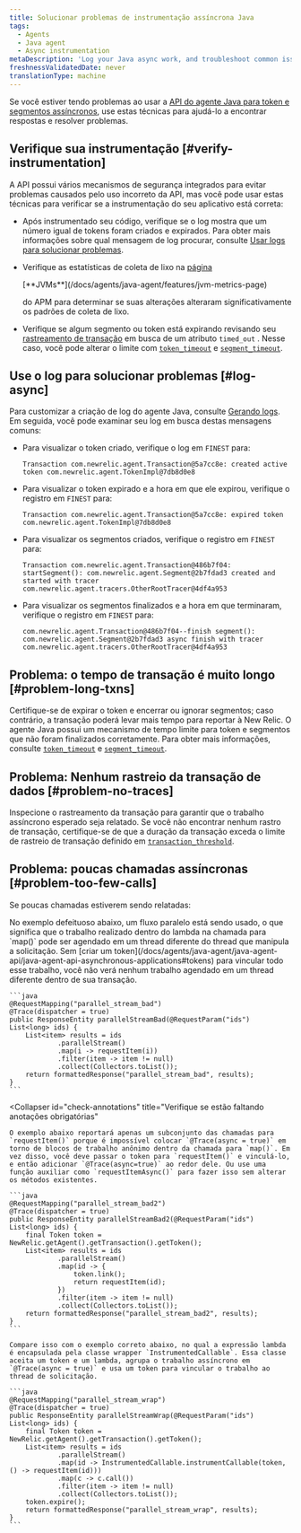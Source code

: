 ```yaml
---
title: Solucionar problemas de instrumentação assíncrona Java
tags:
  - Agents
  - Java agent
  - Async instrumentation
metaDescription: 'Log your Java async work, and troubleshoot common issues with Java async instrumentation.'
freshnessValidatedDate: never
translationType: machine
---
```


Se você estiver tendo problemas ao usar a [API do agente Java para token e segmentos assíncronos](/docs/agents/java-agent/java-agent-api/java-agent-api-asynchronous-applications), use estas técnicas para ajudá-lo a encontrar respostas e resolver problemas.

## Verifique sua instrumentação [#verify-instrumentation]

A API possui vários mecanismos de segurança integrados para evitar problemas causados pelo uso incorreto da API, mas você pode usar estas técnicas para verificar se a instrumentação do seu aplicativo está correta:

* Após instrumentado seu código, verifique se o log mostra que um número igual de tokens foram criados e expirados. Para obter mais informações sobre qual mensagem de log procurar, consulte [Usar logs para solucionar problemas](#log-async).

* Verifique as estatísticas de coleta de lixo na [página](/docs/agents/java-agent/features/jvm-metrics-page)

  <DNT>
    [**JVMs**](/docs/agents/java-agent/features/jvm-metrics-page)
  </DNT>

  [](/docs/agents/java-agent/features/jvm-metrics-page)do APM para determinar se suas alterações alteraram significativamente os padrões de coleta de lixo.

* Verifique se algum segmento ou token está expirando revisando seu [rastreamento de transação](/docs/apm/transactions/transaction-traces/introduction-transaction-traces) em busca de um atributo `timed_out` . Nesse caso, você pode alterar o limite com [`token_timeout`](/docs/agents/java-agent/configuration/java-agent-configuration-config-file#cfg-token_timeout) e [`segment_timeout`](/docs/agents/java-agent/configuration/java-agent-configuration-config-file#cfg-segment_timeout).

## Use o log para solucionar problemas [#log-async]

Para customizar a criação de log do agente Java, consulte [Gerando logs](/docs/agents/java-agent/troubleshooting/generating-logs-troubleshooting-java). Em seguida, você pode examinar seu log em busca destas mensagens comuns:

* Para visualizar o token criado, verifique o log em `FINEST` para:

  ```
  Transaction com.newrelic.agent.Transaction@5a7cc8e: created active token com.newrelic.agent.TokenImpl@7db8d0e8
  ```

* Para visualizar o token expirado e a hora em que ele expirou, verifique o registro em `FINEST` para:

  ```
  Transaction com.newrelic.agent.Transaction@5a7cc8e: expired token com.newrelic.agent.TokenImpl@7db8d0e8
  ```

* Para visualizar os segmentos criados, verifique o registro em `FINEST` para:

  ```
  Transaction com.newrelic.agent.Transaction@486b7f04: startSegment(): com.newrelic.agent.Segment@2b7fdad3 created and started with tracer com.newrelic.agent.tracers.OtherRootTracer@4df4a953
  ```

* Para visualizar os segmentos finalizados e a hora em que terminaram, verifique o registro em `FINEST` para:

  ```
  com.newrelic.agent.Transaction@486b7f04--finish segment(): com.newrelic.agent.Segment@2b7fdad3 async finish with tracer com.newrelic.agent.tracers.OtherRootTracer@4df4a953
  ```

## Problema: o tempo de transação é muito longo [#problem-long-txns]

Certifique-se de expirar o token e encerrar ou ignorar segmentos; caso contrário, a transação poderá levar mais tempo para reportar à New Relic. O agente Java possui um mecanismo de tempo limite para token e segmentos que não foram finalizados corretamente. Para obter mais informações, consulte [`token_timeout`](/docs/agents/java-agent/configuration/java-agent-configuration-config-file#cfg-token_timeout) e [`segment_timeout`](/docs/agents/java-agent/configuration/java-agent-configuration-config-file#cfg-segment_timeout).

## Problema: Nenhum rastreio da transação de dados [#problem-no-traces]

Inspecione o rastreamento da transação para garantir que o trabalho assíncrono esperado seja relatado. Se você não encontrar nenhum rastro de transação, certifique-se de que a duração da transação exceda o limite de rastreio de transação definido em [`transaction_threshold`](/docs/agents/java-agent/configuration/java-agent-configuration-config-file#tt-transaction_threshold).

## Problema: poucas chamadas assíncronas [#problem-too-few-calls]

Se poucas chamadas estiverem sendo relatadas:

<CollapserGroup>
  <Collapser
    id="ensure-appropriate-link"
    title="Certifique-se de que cada atividade que você monitor esteja devidamente vinculada"
  >
    No exemplo defeituoso abaixo, um fluxo paralelo está sendo usado, o que significa que o trabalho realizado dentro do lambda na chamada para `map()` pode ser agendado em um thread diferente do thread que manipula a solicitação. Sem [criar um token](/docs/agents/java-agent/java-agent-api/java-agent-api-asynchronous-applications#tokens) para vincular todo esse trabalho, você não verá nenhum trabalho agendado em um thread diferente dentro de sua transação.

    ```java
    @RequestMapping("parallel_stream_bad")
    @Trace(dispatcher = true)
    public ResponseEntity parallelStreamBad(@RequestParam("ids") List<long> ids) {
        List<item> results = ids
                .parallelStream()
                .map(i -> requestItem(i))
                .filter(item -> item != null)
                .collect(Collectors.toList());
        return formattedResponse("parallel_stream_bad", results);  
    }
    ```
  </Collapser>

  <Collapser
    id="check-annotations"
    title="Verifique se estão faltando anotações obrigatórias"
  >
    O exemplo abaixo reportará apenas um subconjunto das chamadas para `requestItem()` porque é impossível colocar `@Trace(async = true)` em torno de blocos de trabalho anônimo dentro da chamada para `map()`. Em vez disso, você deve passar o token para `requestItem()` e vinculá-lo, e então adicionar `@Trace(async=true)` ao redor dele. Ou use uma função auxiliar como `requestItemAsync()` para fazer isso sem alterar os métodos existentes.

    ```java
    @RequestMapping("parallel_stream_bad2")
    @Trace(dispatcher = true)
    public ResponseEntity parallelStreamBad2(@RequestParam("ids") List<long> ids) {
        final Token token = NewRelic.getAgent().getTransaction().getToken();
        List<item> results = ids
                .parallelStream()
                .map(id -> {
                    token.link();
                    return requestItem(id);
                })
                .filter(item -> item != null)
                .collect(Collectors.toList());
        return formattedResponse("parallel_stream_bad2", results);
    }
    ```

    Compare isso com o exemplo correto abaixo, no qual a expressão lambda é encapsulada pela classe wrapper `InstrumentedCallable`. Essa classe aceita um token e um lambda, agrupa o trabalho assíncrono em `@Trace(async = true)` e usa um token para vincular o trabalho ao thread de solicitação.

    ```java
    @RequestMapping("parallel_stream_wrap")
    @Trace(dispatcher = true)
    public ResponseEntity parallelStreamWrap(@RequestParam("ids") List<long> ids) {
        final Token token = NewRelic.getAgent().getTransaction().getToken();
        List<item> results = ids
                .parallelStream()
                .map(id -> InstrumentedCallable.instrumentCallable(token, () -> requestItem(id)))
                .map(c -> c.call())
                .filter(item -> item != null)
                .collect(Collectors.toList());
        token.expire();
        return formattedResponse("parallel_stream_wrap", results);
    }
    ```
  </Collapser>
</CollapserGroup>
